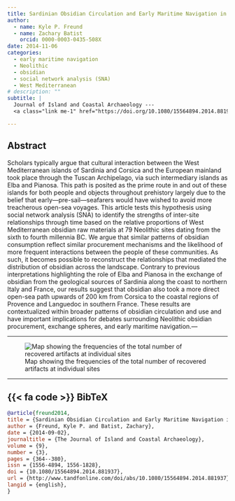 ```yaml
---
title: Sardinian Obsidian Circulation and Early Maritime Navigation in the Neolithic as Shown Through Social Network Analysis
author: 
  - name: Kyle P. Freund
  - name: Zachary Batist
    orcid: 0000-0003-0435-508X
date: 2014-11-06
categories:
  - early maritime navigation
  - Neolithic
  - obsidian
  - social network analysis (SNA)
  - West Mediterranean
# description: ""
subtitle: |
  Journal of Island and Coastal Archaeology --- 
  <a class="link me-1" href="https://doi.org/10.1080/15564894.2014.881937" target="_blank_" rel="external">10.1080/15564894.2014.881937</a>

---
```

## Abstract
Scholars typically argue that cultural interaction between the West Mediterranean islands of Sardinia and Corsica and the European mainland took place through the Tuscan Archipelago, via such intermediary islands as Elba and Pianosa. This path is posited as the prime route in and out of these islands for both people and objects throughout prehistory largely due to the belief that early—pre-sail—seafarers would have wished to avoid more treacherous open-sea voyages. This article tests this hypothesis using social network analysis (SNA) to identify the strengths of inter-site relationships through time based on the relative proportions of West Mediterranean obsidian raw materials at 79 Neolithic sites dating from the sixth to fourth millennia BC. We argue that similar patterns of obsidian consumption reflect similar procurement mechanisms and the likelihood of more frequent interactions between the people of these communities. As such, it becomes possible to reconstruct the relationships that mediated the distribution of obsidian across the landscape. Contrary to previous interpretations highlighting the role of Elba and Pianosa in the exchange of obsidian from the geological sources of Sardinia along the coast to northern Italy and France, our results suggest that obsidian also took a more direct open-sea path upwards of 200 km from Corsica to the coastal regions of Provence and Languedoc in southern France. These results are contextualized within broader patterns of obsidian circulation and use and have important implications for debates surrounding Neolithic obsidian procurement, exchange spheres, and early maritime navigation.---

---

![Map showing the frequencies of the total number of recovered artifacts at individual sites](sardinian-maritime-interaction.png)

---

::: {.callout-note collapse=true icon=false}
## {{< fa code >}} BibTeX

```BibTeX
@article{freund2014,
title = {Sardinian Obsidian Circulation and Early Maritime Navigation in the Neolithic as Shown Through Social Network Analysis},
author = {Freund, Kyle P. and Batist, Zachary},
date = {2014-09-02},
journaltitle = {The Journal of Island and Coastal Archaeology},
volume = {9},
number = {3},
pages = {364--380},
issn = {1556-4894, 1556-1828},
doi = {10.1080/15564894.2014.881937},
url = {http://www.tandfonline.com/doi/abs/10.1080/15564894.2014.881937},
langid = {english},
}
```
:::